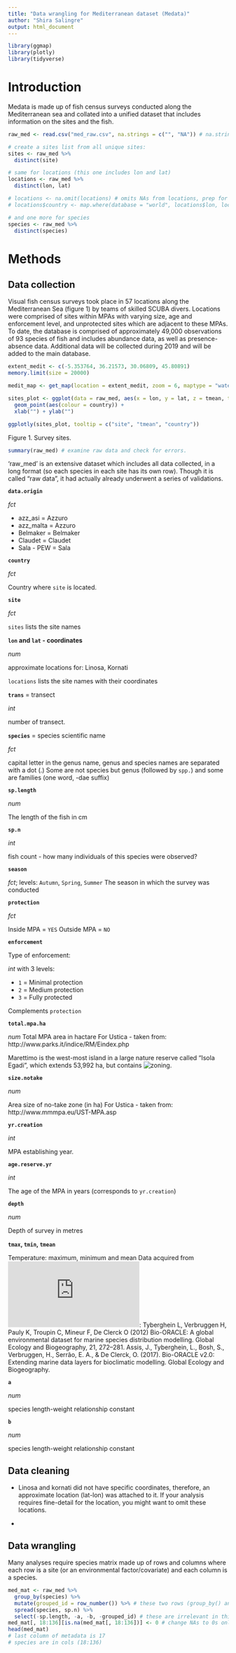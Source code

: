 ```yaml
---
title: "Data wrangling for Mediterranean dataset (Medata)"
author: "Shira Salingre"
output: html_document
---
```


```r
library(ggmap)
library(plotly)
library(tidyverse)

```

# Introduction
Medata is made up of fish census surveys conducted along the Mediterranean sea and collated into a unified dataset that includes information on the sites and the fish.

```r
raw_med <- read.csv("med_raw.csv", na.strings = c("", "NA")) # na.string() is used to make sure all blanks and all NAs are counted as NA.

# create a sites list from all unique sites:
sites <- raw_med %>%
  distinct(site)

# same for locations (this one includes lon and lat)
locations <- raw_med %>%
  distinct(lon, lat)

# locations <- na.omit(locations) # omits NAs from locations, prep for next line of code:
# locations$country <- map.where(database = "world", locations$lon, locations$lat) # retrieves country for each point coordinate

# and one more for species
species <- raw_med %>% 
  distinct(species)

```


# Methods

## Data collection
Visual fish census surveys took place in 57 locations along the Mediterranean Sea (figure 1) by teams of skilled SCUBA divers. Locations were comprised of sites within MPAs with varying size, age and enforcement level, and unprotected sites which are adjacent to these MPAs. To date, the database is comprised of approximately 49,000 observations of 93 species of fish and includes abundance data, as well as presence-absence data. Additional data will be collected during 2019 and will be added to the main database.

```r
extent_medit <- c(-5.353764, 36.21573, 30.06809, 45.80891)
memory.limit(size = 20000)

medit_map <- get_map(location = extent_medit, zoom = 6, maptype = "watercolor", source = "stamen")

sites_plot <- ggplot(data = raw_med, aes(x = lon, y = lat, z = tmean, text = site)) +
  geom_point(aes(colour = country)) + 
  xlab("") + ylab("")

ggplotly(sites_plot, tooltip = c("site", "tmean", "country"))

```
Figure 1. Survey sites.


```r
summary(raw_med) # examine raw data and check for errors.

```

'raw_med' is an extensive dataset which includes all data collected, in a long format (so each species in each site has its own row). Though it is called "raw data", it had actually already underwent a series of validations.

**`data.origin`**

*fct*

* azz_asi = Azzuro
* azz_malta = Azzuro
* Belmaker = Belmaker
* Claudet = Claudet
* Sala - PEW = Sala

**`country`**

*fct*

Country where `site` is located.

**`site`**

*fct*

`sites` lists the site names

**`lon` and `lat` - coordinates**

*num*

approximate locations for: Linosa, Kornati

`locations` lists the site names with their coordinates

**`trans`** = transect

*int*

number of transect.

**`species`** = species scientific name

*fct*

capital letter in the genus name, genus and species names are separated with a dot (.)
Some are not species but genus (followed by `spp.`) and some are families (one word, -dae suffix)

**`sp.length`**

*num*

The length of the fish in cm

**`sp.n`**

*int*

fish count - how many individuals of this species were observed?

**`season`**

*fct*; levels: `Autumn`, `Spring`, `Summer`
The season in which the survey was conducted

**`protection`** 

*fct*

Inside MPA = `YES`
Outside MPA = `NO`

**`enforcement`**

Type of enforcement:

*int* with 3 levels:

* `1` = Minimal protection
* `2` = Medium protection
* `3` = Fully protected

Complements `protection`

**`total.mpa.ha`**

*num*
Total MPA area in hactare
For Ustica - taken from: http://www.parks.it/indice/RM/Eindex.php

Marettimo is the west-most island in a large nature reserve called "Isola Egadi", which extends 53,992 ha, but contains ![zoning](http://www.ampisoleegadi.it/?idx=1620).

**`size.notake`**

*num*

Area size of no-take zone (in ha)
For Ustica - taken from: http://www.mmmpa.eu/UST-MPA.asp

**`yr.creation`**

*int*

MPA establishing year.

**`age.reserve.yr`**

*int*

The age of the MPA in years (corresponds to `yr.creation`)

**`depth`**

*num*

Depth of survey in metres

**`tmax`, `tmin`, `tmean`**

Temperature: maximum, minimum and mean
Data acquired from ![Bio-ORACLE](http://www.bio-oracle.org/index.php):
Tyberghein L, Verbruggen H, Pauly K, Troupin C, Mineur F, De Clerck O (2012) Bio-ORACLE: A global environmental dataset for marine species distribution modelling. Global Ecology and Biogeography, 21, 272–281.
Assis, J., Tyberghein, L., Bosh, S., Verbruggen, H., Serrão, E. A., & De Clerck, O. (2017). Bio-ORACLE v2.0: Extending marine data layers for bioclimatic modelling. Global Ecology and Biogeography.

**`a`**

*num*

species length-weight relationship constant

**`b`**

*num*

species length-weight relationship constant

## Data cleaning

* Linosa and kornati did not have specific coordinates, therefore, an approximate location (lat-lon) was attached to it. If your analysis requires fine-detail for the location, you might want to omit these locations.

* 

## Data wrangling

Many analyses require species matrix made up of rows and columns where each row is a site (or an environmental factor/covariate) and each column is a species.

```r

med_mat <- raw_med %>% 
  group_by(species) %>% 
  mutate(grouped_id = row_number()) %>% # these two rows (group_by() and mutate()) are a workaround an error dplyr throws when there are multiple keys, i.e. the species, which is the column we'd like to spread, is not unique)
  spread(species, sp.n) %>% 
  select(-sp.length, -a, -b, -grouped_id) # these are irrelevant in this case but make sure to consider if you do need these variables
med_mat[, 18:136][is.na(med_mat[, 18:136])] <- 0 # change NAs to 0s only for species
head(med_mat)
# last column of metadata is 17
# species are in cols (18:136)

```



